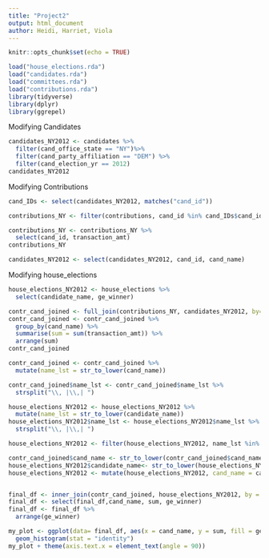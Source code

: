 ```yaml
---
title: "Project2"
output: html_document
author: Heidi, Harriet, Viola 
---
```

```r
knitr::opts_chunk$set(echo = TRUE)

```

```r
load("house_elections.rda")
load("candidates.rda")
load("committees.rda")
load("contributions.rda")
library(tidyverse)
library(dplyr)
library(ggrepel)
```

Modifying Candidates
```r
candidates_NY2012 <- candidates %>%
  filter(cand_office_state == "NY")%>%
  filter(cand_party_affiliation == "DEM") %>%
  filter(cand_election_yr == 2012)
candidates_NY2012
```



Modifying Contributions
```r
cand_IDs <- select(candidates_NY2012, matches("cand_id"))

contributions_NY <- filter(contributions, cand_id %in% cand_IDs$cand_id)

contributions_NY <- contributions_NY %>%
  select(cand_id, transaction_amt)
contributions_NY

candidates_NY2012 <- select(candidates_NY2012, cand_id, cand_name)
```




Modifying house_elections
```r
house_elections_NY2012 <- house_elections %>%
  select(candidate_name, ge_winner)
```


```r
contr_cand_joined <- full_join(contributions_NY, candidates_NY2012, by= "cand_id")
contr_cand_joined <- contr_cand_joined %>%
  group_by(cand_name) %>%
  summarise(sum = sum(transaction_amt)) %>%
  arrange(sum)
contr_cand_joined
```



```r
contr_cand_joined <- contr_cand_joined %>%
  mutate(name_lst = str_to_lower(cand_name))

contr_cand_joined$name_lst <- contr_cand_joined$name_lst %>%
  strsplit("\\, |\\,| ")
```

```r
house_elections_NY2012 <- house_elections_NY2012 %>%
  mutate(name_lst = str_to_lower(candidate_name))
house_elections_NY2012$name_lst <- house_elections_NY2012$name_lst %>%
  strsplit("\\, |\\,| ")
```


```r
house_elections_NY2012 <- filter(house_elections_NY2012, name_lst %in% contr_cand_joined$name_lst)
```


```r
contr_cand_joined$cand_name <- str_to_lower(contr_cand_joined$cand_name)
house_elections_NY2012$candidate_name<- str_to_lower(house_elections_NY2012$candidate_name)
house_elections_NY2012 <- mutate(house_elections_NY2012, cand_name = candidate_name)


final_df <- inner_join(contr_cand_joined, house_elections_NY2012, by = "cand_name")
final_df <- select(final_df,cand_name, sum, ge_winner)
final_df <- final_df %>%
  arrange(ge_winner)

```



```r

my_plot <- ggplot(data= final_df, aes(x = cand_name, y = sum, fill = ge_winner))+
  geom_histogram(stat = "identity")
my_plot + theme(axis.text.x = element_text(angle = 90))
```



